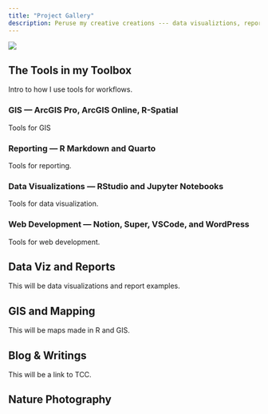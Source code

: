 ---
title: "Project Gallery"
description: Peruse my creative creations --- data visualiztions, reports, maps, web development, photography, and writings.
---

![](img-data-viz.jpg)

## The Tools in my Toolbox

Intro to how I use tools for workflows.

### **GIS** --- ArcGIS Pro, ArcGIS Online, R-Spatial

Tools for GIS

### **Reporting** --- R Markdown and Quarto

Tools for reporting.

### **Data Visualizations** --- RStudio and Jupyter Notebooks

Tools for data visualization.

### **Web Development** --- Notion, Super, VSCode, and WordPress

Tools for web development.

## Data Viz and Reports

This will be data visualizations and report examples.


## GIS and Mapping

This will be maps made in R and GIS.


## Blog & Writings

This will be a link to TCC. 

## Nature Photography


